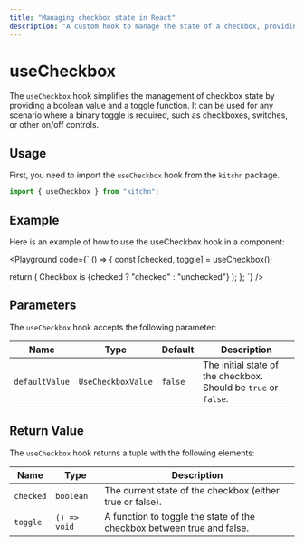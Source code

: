 ```yaml
---
title: "Managing checkbox state in React"
description: "A custom hook to manage the state of a checkbox, providing a boolean value and a toggle function."
---
```



# useCheckbox

The `useCheckbox` hook simplifies the management of checkbox state by providing a boolean value and a toggle function. It can be used for any scenario where a binary toggle is required, such as checkboxes, switches, or other on/off controls.

## Usage

First, you need to import the `useCheckbox` hook from the `kitchn` package.

```jsx
import { useCheckbox } from "kitchn";
```

## Example

Here is an example of how to use the useCheckbox hook in a component:

<Playground
code={`
() => {
  const [checked, toggle] = useCheckbox();

  return (
    <Checkbox checked={checked} onChange={toggle}>
      Checkbox is {checked ? "checked" : "unchecked"}
    </Checkbox>
  );
};
`}
/>

## Parameters

The `useCheckbox` hook accepts the following parameter:

| Name           | Type               | Default | Description
|----------------|--------------------|---------|----------------------------------------------------------------
| `defaultValue` | `UseCheckboxValue` | `false `| The initial state of the checkbox. Should be `true` or `false`.

## Return Value

The `useCheckbox` hook returns a tuple with the following elements:

| Name      | Type         | Description
|-----------|--------------|-----------------------------------------------------------------------
| `checked` | `boolean`    | The current state of the checkbox (either true or false).
| `toggle`  | `() => void` | A function to toggle the state of the checkbox between true and false.

